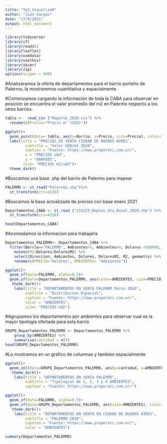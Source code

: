 ```yaml
---
title: "Tp3_VisualizaR"
author: "Juan Vargas"
date: "17/9/2021"
output: html_document
---
```


```r
library(tidyverse)
library(sf) 
library(readxl)
library(leaflet)
library(osmdata)
library(usethis)
library(skimr)
library(zip)
options(scipen = 999)
```

#Analizaramos la oferta de departamentos para el barrio porteño de Palermo, la mostraremos cuantitativa y espacialmente.

#Comenzamos cargando la información de toda la CABA para observar en posicion se encuentra el valor promedio del m2 en Palermo respecto a los otros barrios. 


```r
tabla <-  read_csv ("Reporte_2020.csv") %>% 
  rename(c(Precio="Precio m² (USD)"))
```

```r
ggplot()+
  geom_point(data= tabla, aes(y=Barrio, x=Precio, size=Precio), color="gray")+
  labs(title = "PRECIOS DE VENTA CIUDAD DE BUENOS AIRES",
         subtitle = "Valor U$D/m2 2020",
         caption = "Fuente: https://www.properati.com.ar/",
         x = "PRECIOS u$d",
         y = "BARRIOS",
        size= "PRECIOS m2/u$d")+
  theme_dark()
```

#Buscamos una base .shp del barrio de Palermo para mapear

```r
PALERMO <- st_read("Palermo2.shp")%>%
  st_transform(crs=4326)
```

#Buscamos la base actualizada de precios con base enero 2021

```r
Departamentos_CABA <- st_read ("210129_Deptos_Vta_Anual_2020.shp") %>%
  st_transform(crs=4326)
```

```r
head(Departamentos_CABA)

```

#Acomodamos la informacion para trabajarla

```r
Departamentos_PALERMO<- Departamentos_CABA %>% 
  filter(Barrio=="PALERMO", Ambientes<5, Ambientes>0, Dolares <500000, Dolares>30) %>%
    mutate(M2=Dolares/DolaresM2) %>% 
    select(Direccion, Ambientes, Dolares, DolaresM2, M2, geometry) %>% 
    rename(c(PRECIO="Dolares", AMBIENTES= "Ambientes")) 
```



```r

ggplot()+
  geom_sf(data=PALERMO, alpha=0.5)+
  geom_sf(data=Departamentos_PALERMO, aes(color=AMBIENTES, size=PRECIO), alpha=0.3)+
   theme_dark()+
    labs(title = "DEPARTAMENTOS EN VENTA PALERMO Marzo 2020",
         subtitle = "Distribucion Espacial",
         caption = "Fuente: https://www.properati.com.ar/",
         color = "AMBIENTES",
         size= "PRECIOS U$D")

```

#Agrupamos los departamentos por ambientes para observar cual es la mayor tipologia ofertada para esta barrio


```r
GRUPO_Departamentos_PALERMO <- Departamentos_PALERMO %>% 
    group_by(AMBIENTES) %>% 
    summarise(cantidad = n())
head(GRUPO_Departamentos_PALERMO)
```

#Lo mostramos en un grafico de columnas y tambien espacialmente

```r
ggplot()+
  geom_col(data=GRUPO_Departamentos_PALERMO, aes(y=cantidad, x=AMBIENTES), fill="gray")+
   theme_dark()+
    labs(title = "DEPARTAMENTOS EN VENTA PALERMO",
         subtitle = "Tipologias de 1, 2, 3 y 4 AMBIENTES",
         caption = "Fuente: https://www.properati.com.ar/")
```


```r
ggplot()+
  geom_sf(data=PALERMO, alpha=0.5)+
  geom_sf(data=GRUPO_Departamentos_PALERMO, aes(size=AMBIENTES), color="white",alpha=0.35)+
   theme_dark()+
    labs(title = "DEPARTAMENTOS EN VENTA EN CIUDAD DE BUENOS AIRES",
         subtitle = "PALERMO 2020",
         caption = "Fuente: https://www.properati.com.ar/",
         color = "AMBIENTES")
```



```r
summary(Departamentos_PALERMO)
```

